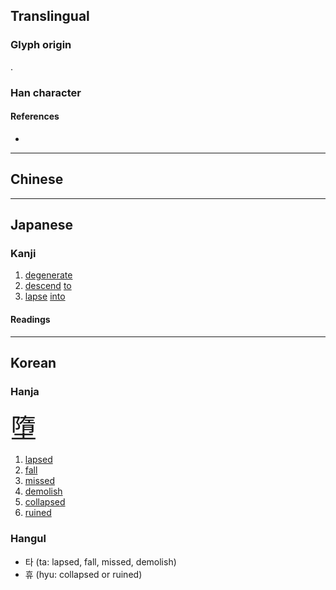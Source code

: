 {{also|墮}}
{{character info/new}}
==Translingual==

===Glyph origin===
{{Han etym}}
{{Han compound|陏|土|c1=p|c2=s|ls=psc}}.

{{Han simp|墮|f=工|t=&nbsp;}}

===Han character===
{{Han char|rn=32|rad=土|as=09|sn=12|four=|canj=NBG,XXNBG|ids=⿱陏土}}

====References====
* {{Han ref|kx=0234.271|hdz=10459.030|uh=5815|ud=22549}}

----

==Chinese==
{{zh-see|墮}}

----

==Japanese==
{{ja-kanji forms|堕|墮}}

===Kanji===
{{ja-kanji|grade=c|rs=土08|kyu=墮}}

# [[degenerate]]
# [[descend]] [[to]]
# [[lapse]] [[into]]

====Readings====
{{ja-readings
|goon=だ
|kanon=た
|kun=お-ちる, くずす, くずれる
}}

----

==Korean==
===Hanja===
<big><big><big><big><big><big>墮</big></big></big></big></big></big>
# [[lapsed]]
# [[fall]]
# [[missed]]
# [[demolish]]
# [[collapsed]]
# [[ruined]]
===Hangul===
* 타 (ta: lapsed, fall, missed, demolish)
* 휴 (hyu: collapsed or ruined)
